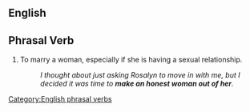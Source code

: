 ==English==

==Phrasal Verb==
# {{context|idiomatic|informal}} To marry a woman, especially if she is having a sexual relationship. 
#: ''I thought about just asking Rosalyn to move in with me, but I decided it was time to '''make an honest woman out of her'''.''

[[Category:English phrasal verbs]]